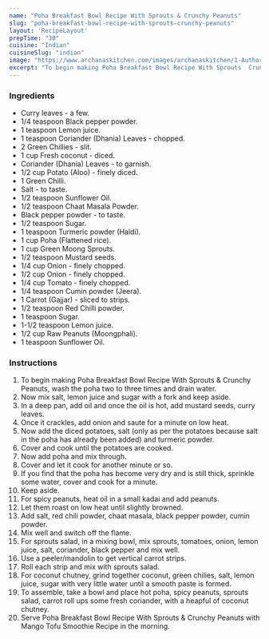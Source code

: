 ---
name: "Poha Breakfast Bowl Recipe With Sprouts & Crunchy Peanuts"
slug: "poha-breakfast-bowl-recipe-with-sprouts-crunchy-peanuts"
layout: 'RecipeLayout'
prepTime: "30"
cuisine: "Indian"
cuisineSlug: "indian"
image: "https://www.archanaskitchen.com/images/archanaskitchen/1-Author/nand1s-yahoo.com/poha_breakfast_bowl_recipe_with_sprouts.jpg"
excerpt: "To begin making Poha Breakfast Bowl Recipe With Sprouts  Crunchy Peanuts, wash the poha two to three times and drain water"
---

### Ingredients

- Curry leaves - a few.
- 1/4 teaspoon Black pepper powder.
- 1 teaspoon Lemon juice.
- 1 teaspoon Coriander (Dhania) Leaves - chopped.
- 2 Green Chillies - slit.
- 1 cup Fresh coconut - diced.
- Coriander (Dhania) Leaves - to garnish.
- 1/2 cup Potato (Aloo) - finely diced.
- 1 Green Chilli.
- Salt - to taste.
- 1/2 teaspoon Sunflower Oil.
- 1/2 teaspoon Chaat Masala Powder.
- Black pepper powder - to taste.
- 1/2 teaspoon Sugar.
- 1 teaspoon Turmeric powder (Haldi).
- 1 cup Poha (Flattened rice).
- 1 cup Green Moong Sprouts.
- 1/2 teaspoon Mustard seeds.
- 1/4 cup Onion - finely chopped.
- 1/2 cup Onion - finely chopped.
- 1/4 cup Tomato - finely chopped.
- 1/4 teaspoon Cumin powder (Jeera).
- 1 Carrot (Gajjar) - sliced to strips.
- 1/2 teaspoon Red Chilli powder.
- 1 teaspoon Sugar.
- 1-1/2 teaspoon Lemon juice.
- 1/2 cup Raw Peanuts (Moongphali).
- 1 teaspoon Sunflower Oil.

### Instructions

1. To begin making Poha Breakfast Bowl Recipe With Sprouts & Crunchy Peanuts, wash the poha two to three times and drain water.
1. Now mix salt, lemon juice and sugar with a fork and keep aside.
1. In a deep pan, add oil and once the oil is hot, add mustard seeds, curry leaves.
1. Once it crackles, add onion and saute for a minute on low heat.
1. Now add the diced potatoes, salt (only as per the potatoes because salt in the poha has already been added) and turmeric powder.
1. Cover and cook until the potatoes are cooked.
1. Now add poha and mix through.
1. Cover and let it cook for another minute or so.
1. If you find that the poha has become very dry and is still thick, sprinkle some water, cover and cook for a minute.
1. Keep aside.
1. For spicy peanuts, heat oil in a small kadai and add peanuts.
1. Let them roast on low heat until slightly browned.
1. Add salt, red chili powder, chaat masala, black pepper powder, cumin powder.
1. Mix well and switch off the flame.
1. For sprouts salad, in a mixing bowl, mix sprouts, tomatoes, onion, lemon juice, salt, coriander, black pepper and mix well.
1. Use a peeler/mandolin to get vertical carrot strips.
1. Roll each strip and mix with sprouts salad.
1. For coconut chutney, grind together coconut, green chilies, salt, lemon juice, sugar with very little water until  a smooth paste is formed.
1. To assemble, take a bowl and place hot poha, spicy peanuts, sprouts salad, carrot roll ups some fresh coriander, with a heapful of coconut chutney.
1. Serve Poha Breakfast Bowl Recipe With Sprouts & Crunchy Peanuts with Mango Tofu Smoothie Recipe in the morning.
